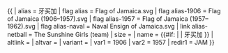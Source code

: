 {{ {{{1<noinclude>|country showdata</noinclude>}}}
| alias = 牙买加
| flag alias = Flag of Jamaica.svg
| flag alias-1906 = Flag of Jamaica (1906–1957).svg
| flag alias-1957 = Flag of Jamaica (1957–1962).svg
| flag alias-naval = Naval Ensign of Jamaica.svg
| link alias-netball = The Sunshine Girls (team)
| size = {{{size|}}}
| name = {{#if: {{{name|}}} | {{{name|}}} | 牙买加 }}
| altlink = {{{altlink|}}}
| altvar = {{{altvar|}}}
| variant = {{{variant|}}}
<noinclude>
| var1 = 1906
| var2 = 1957
| redir1 = JAM
</noinclude>
}}